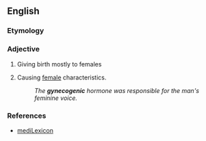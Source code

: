 ==English==

===Etymology===
{{confix|en|gyneco|genic}}

===Adjective===
{{en-adj}}

# {{lb|en|medicine}} Giving birth mostly to females
# {{lb|en|obsolete|biology}} Causing [[female]] characteristics.
#: ''The '''gynecogenic''' hormone was responsible for the man's feminine voice.''

===References===
* [https://web.archive.org/web/20130606154815/http://www.medilexicon.com/medicaldictionary.php?t=38833 mediLexicon]